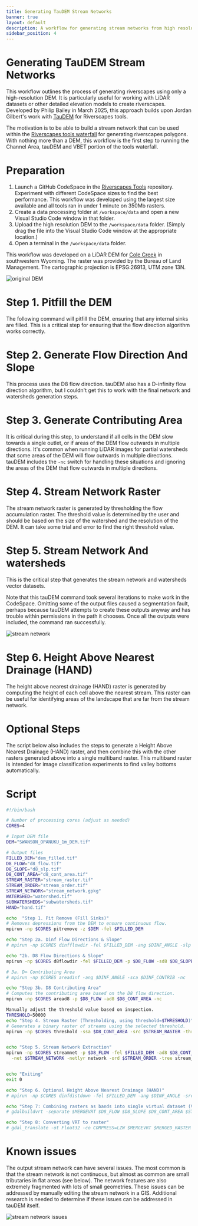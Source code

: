 ```yaml
---
title: Generating TauDEM Stream Networks 
banner: true
layout: default
description: A workflow for generating stream networks from high resolution digital elevation models.
sidebar_position: 4
---
```


# Generating TauDEM Stream Networks

This workflow outlines the process of generating riverscapes using only a high-resolution DEM. It is particularly useful for working with LiDAR datasets or other detailed elevation models to create riverscapes. Developed by Philip Bailey in March 2025, this approach builds upon Jordan Gilbert's work with [TauDEM](https://hydrology.usu.edu/taudem/taudem5/) for Riverscapes tools.

The motivation is to be able to build a stream network that can be used within the [Riverscapes tools waterfall](https://tools.riverscapes.net/#the-waterfall) for generating riverscapes polygons. With nothing more than a DEM, this workflow is the first step to running the Channel Area, tauDEM and VBET portion of the tools waterfall.

# Preparation

1. Launch a GitHub CodeSpace in the [Riverscapes Tools](https://github.com/Riverscapes/riverscapes-tools) repository. Experiment with different CodeSpace sizes to find the best performance. This workflow was developed using the largest size available and all tools ran in under 1 minute on 350Mb rasters.
1. Create a data processing folder at `/workspace/data` and open a new Visual Studio Code window in that folder.
1. Upload the high resolution DEM to the `/workspace/data` folder. (Simply drag the file into the Visual Studio Code window at the appropriate location.)
1. Open a terminal in the `/workspace/data` folder.

This workflow was developed on a LiDAR DEM for [Cole Creek](https://www.google.com/maps/place/41%C2%B018'36.0%22N+109%C2%B043'48.0%22W/@41.2878846,-109.8572072,11z/data=!4m4!3m3!8m2!3d41.31!4d-109.73!5m1!1e3?entry=ttu&g_ep=EgoyMDI1MDMxNi4wIKXMDSoASAFQAw%3D%3D) in southwestern Wyoming. The raster was provided by the Bureau of Land Management. The cartographic projection is EPSG:26913, UTM zone 13N.

![original DEM](/img/get-involved/taudem_netorks/cole_creek_dem.png)

# Step 1. Pitfill the DEM

The following command will pitfill the DEM, ensuring that any internal sinks are filled. This is a critical step for ensuring that the flow direction algorithm works correctly.

# Step 2. Generate Flow Direction And Slope

This process uses the D8 flow direction. tauDEM also has a D-infinity flow direction algorithm, but I couldn't get this to work with the final network and watersheds generation steps.

# Step 3. Generate Contributing Area

It is critical during this step, to understand if all cells in the DEM slow towards a single outlet, or if areas of the DEM flow outwards in multiple directions. It's common when running LiDAR images for partial watersheds that some areas of the DEM will flow outwards in multiple directions. tauDEM includes the `-nc` switch for handling these situations and ignoring the areas of the DEM that flow outwards in multiple directions.

# Step 4. Stream Network Raster

The stream network raster is generated by thresholding the flow accumulation raster. The threshold value is determined by the user and should be based on the size of the watershed and the resolution of the DEM. It can take some trial and error to find the right threshold value.

# Step 5. Stream Network And watersheds

This is the critical step that generates the stream network and watersheds vector datasets. 

Note that this tauDEM command took several iterations to make work in the CodeSpace. Omitting some of the output files caused a segmentation fault, perhaps because tauDEM attempts to create these outputs anyway and has trouble within permissions in the path it chooses. Once all the outputs were included, the command ran successfully.

![stream network](/img/get-involved/taudem_netorks/cole_creek_network.png)

# Step 6. Height Above Nearest Drainage (HAND)

The height above nearest drainage (HAND) raster is generated by computing the height of each cell above the nearest stream. This raster can be useful for identifying areas of the landscape that are far from the stream network.

# Optional Steps

The script below also includes the steps to generate a Height Above Nearest Drainage (HAND) raster, and then combine this with the other rasters generated above into a single multiband raster. This multiband raster is intended for image classification experiments to find valley bottoms automatically.

# Script

```bash
#!/bin/bash

# Number of processing cores (adjust as needed)
CORES=4

# Input DEM file
DEM="SWANSON_OPANUKU_1m_DEM.tif"

# Output files
FILLED_DEM="dem_filled.tif"
D8_FLOW="d8_flow.tif"
D8_SLOPE="d8_slp.tif"
D8_CONT_AREA="d8_cont_area.tif"
STREAM_RASTER="stream_raster.tif"
STREAM_ORDER="stream_order.tif"
STREAM_NETWORK="stream_network.gpkg"
WATERSHED="watershed.tif"
SUBWATERSHEDS="subwatersheds.tif"
HAND="hand.tif"

echo  "Step 1. Pit Remove (Fill Sinks)"
# Removes depressions from the DEM to ensure continuous flow.
mpirun -np $CORES pitremove -z $DEM -fel $FILLED_DEM

echo "Step 2a. Dinf Flow Directions & Slope"
# mpirun -np $CORES dinfflowdir -fel $FILLED_DEM -ang $DINF_ANGLE -slp $DINF_SLOPE

echo "2b. D8 Flow Directions & Slope"
mpirun -np $CORES d8flowdir -fel $FILLED_DEM -p $D8_FLOW -sd8 $D8_SLOPE

# 3a. D∞ Contributing Area
# mpirun -np $CORES areadinf -ang $DINF_ANGLE -sca $DINF_CONTRIB -nc

echo "Step 3b. D8 Contributing Area"
# Computes the contributing area based on the D8 flow direction.
mpirun -np $CORES aread8 -p $D8_FLOW -ad8 $D8_CONT_AREA -nc

Manually adjust the threshold value based on inspection.
THRESHOLD=50000
echo "Step 4. Stream Raster (Thresholding, using threshold=$THRESHOLD)"
# Generates a binary raster of streams using the selected threshold.
mpirun -np $CORES threshold -ssa $D8_CONT_AREA -src $STREAM_RASTER -thresh $THRESHOLD


echo "Step 5. Stream Network Extraction"
mpirun -np $CORES streamnet -p $D8_FLOW -fel $FILLED_DEM -ad8 $D8_CONT_AREA -src $STREAM_RASTER \
  -net $STREAM_NETWORK -netlyr network -ord $STREAM_ORDER -tree stream_tree.dat -coord stream_coord.dat -w $SUBWATERSHEDS


echo "Exiting"
exit 0

echo "Step 6. Optional Height Above Nearest Drainage (HAND)"
# mpirun -np $CORES dinfdistdown -fel $FILLED_DEM -ang $DINF_ANGLE -src $STREAM_RASTER -dd $HAND -m ave v

echo "Step 7: Combining rasters as bands into single virtual dataset (VRT)"
# gdalbuildvrt -separate $MERGEVRT $D8_FLOW $D8_SLOPE $D8_CONT_AREA $STREAM_RASTER $STREAM_ORDER $HAND

echo "Step 8: Converting VRT to raster"
# gdal_translate -ot Float32 -co COMPRESS=LZW $MERGEVRT $MERGED_RASTER
```

# Known issues

The output stream network can have several issues. The most common is that the stream network is not continuous, but almost as common are small tributaries in flat areas (see below). The network features are also extremely fragmented with lots of small geometries. These issues can be addressed by manually editing the stream network in a GIS. Additional research is needed to determine if these issues can be addressed in tauDEM itself.

![stream network issues](/img/get-involved/taudem_netorks/cole_creek_network_problems.png)